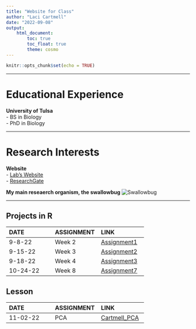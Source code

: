 ```yaml
---
title: "Website for Class"
author: "Laci Cartmell"
date: "2022-09-08"
output: 
    html_document:
        toc: true
        toc_float: true
        theme: cosmo
---
```


```r
knitr::opts_chunk$set(echo = TRUE)
```

___

# Educational Experience  
**University of Tulsa**  
- BS in Biology  
- PhD in Biology

___

# Research Interests  
**Website**  
- [Lab's Website](https://www.booth-lab.org/)  
- [ResearchGate](https://www.researchgate.net/profile/Laci-Cartmell)  

**My main reseaerch organism, the swallowbug**
![Swallowbug](SWBG.jpeg)

___  


## Projects in R
| DATE | ASSIGNMENT | LINK
| :-- | :-- | :--
|9-8-22 | Week 2 |[Assignment1](https://github.com/laci-cartmell/CARTMELLBIOL7263.rmd/blob/main/Assignments/Assignment1.Rmd)  
|9-15-22 | Week 3  |[Assignment2](https://laci-cartmell.github.io/CARTMELLBIOL7263.rmd/)
|9-18-22 | Week 4  |[Assignment3](https://github.com/laci-cartmell/CARTMELLBIOL7263.rmd/blob/main/Assignments/Assignment3_v1.html)
|10-24-22 | Week 8  |[Assignment7](https://github.com/laci-cartmell/CARTMELLBIOL7263.rmd/blob/main/Assignments/Assignment7.html)



## Lesson 
| DATE | ASSIGNMENT | LINK
| :-- | :-- | :--
|11-02-22 | PCA |[Cartmell_PCA](https://github.com/laci-cartmell/CARTMELLBIOL7263.rmd/blob/main/Assignments/GraduateLessons/CartmellLaci_Lesson/CartmellLesson.html)



